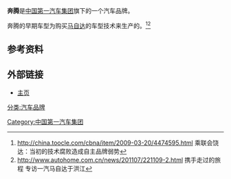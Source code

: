 {{expand|time=2011-12-11T14:11:30+00:00}}
'''奔腾'''是[[中国第一汽车集团|中国第一汽车集团]]旗下的一个汽车品牌。

奔腾的早期车型为购买[[马自达|马自达]]的车型技术来生产的。<ref>http://china.toocle.com/cbna/item/2009-03-20/4474595.html {{Wayback|url=http://china.toocle.com/cbna/item/2009-03-20/4474595.html |date=20160807022856 }} 乘联会饶达：当初的技术腐败造成自主品牌弱势</ref><ref>http://www.autohome.com.cn/news/201107/221109-2.html {{Wayback|url=http://www.autohome.com.cn/news/201107/221109-2.html |date=20190525131146 }} 携手走过的旅程 专访一汽马自达于洪江</ref>

==参考资料==
{{reflist}}

==外部链接==
*[http://www.faw-benteng.com/ 主页] {{Wayback|url=http://www.faw-benteng.com/ |date=20200927001425 }}
{{FAW Group}}
[[分类:汽车品牌|分类:汽车品牌]]
[[Category:中国第一汽车集团|Category:中国第一汽车集团]]